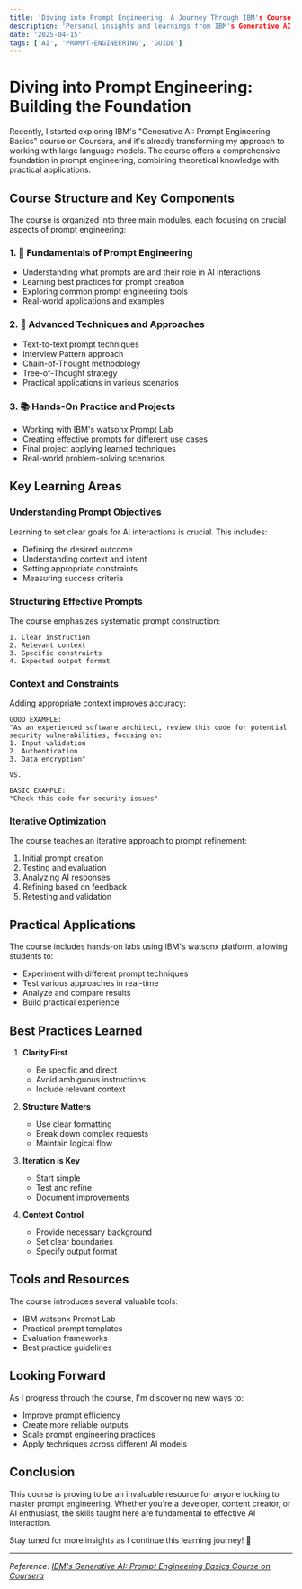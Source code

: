```yaml
---
title: 'Diving into Prompt Engineering: A Journey Through IBM's Course'
description: 'Personal insights and learnings from IBM's Generative AI Prompt Engineering course on Coursera, covering fundamental concepts and practical applications.'
date: '2025-04-15'
tags: ['AI', 'PROMPT-ENGINEERING', 'GUIDE']
---
```


# Diving into Prompt Engineering: Building the Foundation

Recently, I started exploring IBM's "Generative AI: Prompt Engineering Basics" course on Coursera, and it's already transforming my approach to working with large language models. The course offers a comprehensive foundation in prompt engineering, combining theoretical knowledge with practical applications.

## Course Structure and Key Components

The course is organized into three main modules, each focusing on crucial aspects of prompt engineering:

### 1. 🎯 Fundamentals of Prompt Engineering

- Understanding what prompts are and their role in AI interactions
- Learning best practices for prompt creation
- Exploring common prompt engineering tools
- Real-world applications and examples

### 2. 🔧 Advanced Techniques and Approaches

- Text-to-text prompt techniques
- Interview Pattern approach
- Chain-of-Thought methodology
- Tree-of-Thought strategy
- Practical applications in various scenarios

### 3. 📚 Hands-On Practice and Projects

- Working with IBM's watsonx Prompt Lab
- Creating effective prompts for different use cases
- Final project applying learned techniques
- Real-world problem-solving scenarios

## Key Learning Areas

### Understanding Prompt Objectives

Learning to set clear goals for AI interactions is crucial. This includes:

- Defining the desired outcome
- Understanding context and intent
- Setting appropriate constraints
- Measuring success criteria

### Structuring Effective Prompts

The course emphasizes systematic prompt construction:

```plaintext
1. Clear instruction
2. Relevant context
3. Specific constraints
4. Expected output format
```

### Context and Constraints

Adding appropriate context improves accuracy:

```plaintext
GOOD EXAMPLE:
"As an experienced software architect, review this code for potential security vulnerabilities, focusing on:
1. Input validation
2. Authentication
3. Data encryption"

VS.

BASIC EXAMPLE:
"Check this code for security issues"
```

### Iterative Optimization

The course teaches an iterative approach to prompt refinement:

1. Initial prompt creation
2. Testing and evaluation
3. Analyzing AI responses
4. Refining based on feedback
5. Retesting and validation

## Practical Applications

The course includes hands-on labs using IBM's watsonx platform, allowing students to:

- Experiment with different prompt techniques
- Test various approaches in real-time
- Analyze and compare results
- Build practical experience

## Best Practices Learned

1. **Clarity First**

   - Be specific and direct
   - Avoid ambiguous instructions
   - Include relevant context

2. **Structure Matters**

   - Use clear formatting
   - Break down complex requests
   - Maintain logical flow

3. **Iteration is Key**

   - Start simple
   - Test and refine
   - Document improvements

4. **Context Control**
   - Provide necessary background
   - Set clear boundaries
   - Specify output format

## Tools and Resources

The course introduces several valuable tools:

- IBM watsonx Prompt Lab
- Practical prompt templates
- Evaluation frameworks
- Best practice guidelines

## Looking Forward

As I progress through the course, I'm discovering new ways to:

- Improve prompt efficiency
- Create more reliable outputs
- Scale prompt engineering practices
- Apply techniques across different AI models

## Conclusion

This course is proving to be an invaluable resource for anyone looking to master prompt engineering. Whether you're a developer, content creator, or AI enthusiast, the skills taught here are fundamental to effective AI interaction.

Stay tuned for more insights as I continue this learning journey! 🚀

---

_Reference: [IBM's Generative AI: Prompt Engineering Basics Course on Coursera](https://www.coursera.org/learn/generative-ai-prompt-engineering-for-everyone)_
